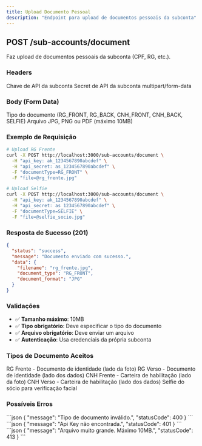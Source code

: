 ```yaml
---
title: Upload Documento Pessoal
description: "Endpoint para upload de documentos pessoais da subconta"
---
```


## POST /sub-accounts/document

Faz upload de documentos pessoais da subconta (CPF, RG, etc.).

### Headers

<ParamField path="api_key" type="string" required>
  Chave de API da subconta
</ParamField>

<ParamField path="api_secret" type="string" required>
  Secret de API da subconta
</ParamField>

<ParamField path="Content-Type" type="string" required>
  multipart/form-data
</ParamField>

### Body (Form Data)

<ParamField path="documentType" type="string" required>
  Tipo do documento (RG_FRONT, RG_BACK, CNH_FRONT, CNH_BACK, SELFIE)
</ParamField>

<ParamField path="file" type="File" required>
  Arquivo JPG, PNG ou PDF (máximo 10MB)
</ParamField>

### Exemplo de Requisição

```bash
# Upload RG Frente
curl -X POST http://localhost:3000/sub-accounts/document \
  -H "api_key: ak_1234567890abcdef" \
  -H "api_secret: as_1234567890abcdef" \
  -F "documentType=RG_FRONT" \
  -F "file=@rg_frente.jpg"

# Upload Selfie
curl -X POST http://localhost:3000/sub-accounts/document \
  -H "api_key: ak_1234567890abcdef" \
  -H "api_secret: as_1234567890abcdef" \
  -F "documentType=SELFIE" \
  -F "file=@selfie_socio.jpg"
```

### Resposta de Sucesso (201)

```json
{
  "status": "success",
  "message": "Documento enviado com sucesso.",
  "data": {
    "filename": "rg_frente.jpg",
    "document_type": "RG_FRONT",
    "document_format": "JPG"
  }
}
```

### Validações

- ✅ **Tamanho máximo**: 10MB
- ✅ **Tipo obrigatório**: Deve especificar o tipo do documento
- ✅ **Arquivo obrigatório**: Deve enviar um arquivo
- ✅ **Autenticação**: Usa credenciais da própria subconta

### Tipos de Documento Aceitos

<AccordionGroup>
  <Accordion title="RG_FRONT">
    RG Frente - Documento de identidade (lado da foto)
  </Accordion>
  <Accordion title="RG_BACK">
    RG Verso - Documento de identidade (lado dos dados)
  </Accordion>
  <Accordion title="CNH_FRONT">
    CNH Frente - Carteira de habilitação (lado da foto)
  </Accordion>
  <Accordion title="CNH_BACK">
    CNH Verso - Carteira de habilitação (lado dos dados)
  </Accordion>
  <Accordion title="SELFIE">
    Selfie do sócio para verificação facial
  </Accordion>
</AccordionGroup>

### Possíveis Erros

<AccordionGroup>
  <Accordion title="400 - Bad Request">
    ```json
    {
      "message": "Tipo de documento inválido.",
      "statusCode": 400
    }
    ```
  </Accordion>
  <Accordion title="401 - Unauthorized">
    ```json
    {
      "message": "Api Key não encontrada.",
      "statusCode": 401
    }
    ```
  </Accordion>
  <Accordion title="413 - Payload Too Large">
    ```json
    {
      "message": "Arquivo muito grande. Máximo 10MB.",
      "statusCode": 413
    }
    ```
  </Accordion>
</AccordionGroup>
